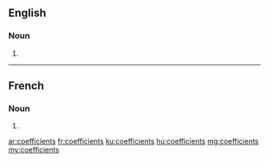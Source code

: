 ==English==

===Noun===
{{head|en}}

# {{plural of|coefficient}}

----

==French==

===Noun===
{{head|fr|plural}} {{m-p}}

# {{plural of|coefficient|lang=fr}}

[[ar:coefficients]]
[[fr:coefficients]]
[[ku:coefficients]]
[[hu:coefficients]]
[[mg:coefficients]]
[[my:coefficients]]